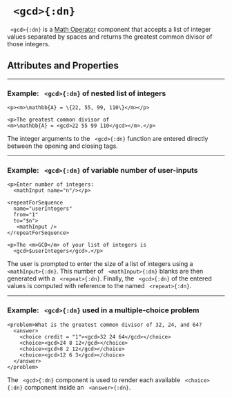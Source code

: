 


# ` <gcd>{:dn}`


` <gcd>{:dn}` is a [Math Operator](../document_structure/essentialConcepts#component-types) 
component that accepts a list of integer values separated by spaces and returns the 
greatest common divisor of those integers.

## Attributes and Properties 
 <AttrDisplay name='gcd'/> 
 <PropDisplay name='gcd'/>


---

### Example: ` <gcd>{:dn}` of nested list of integers


```doenet-editor-horiz
<p><m>\mathbb{A} = \{22, 55, 99, 110\}</m></p>

<p>The greatest common divisor of 
<m>\mathbb{A} = <gcd>22 55 99 110</gcd></m>.</p>
```



The integer arguments to the ` <gcd>{:dn}` function are entered directly 
between the opening and closing tags.



---

### Example: ` <gcd>{:dn}` of variable number of user-inputs


```doenet-editor-horiz
<p>Enter number of integers: 
  <mathInput name="n"/></p>

<repeatForSequence 
  name="userIntegers" 
  from="1" 
  to="$n">
   <mathInput />
</repeatForSequence>

<p>The <m>GCD</m> of your list of integers is
  <gcd>$userIntegers</gcd>.</p>
```



The user is prompted to enter the size of a list of integers using a ` <mathInput>{:dn}`. 
This number of ` <mathInput>{:dn}` blanks are then generated with a ` <repeat>{:dn}`. 
Finally, the ` <gcd>{:dn}` of the entered values is computed with reference to the
named ` <repeat>{:dn}`.



---

### Example: ` <gcd>{:dn}` used in a multiple-choice problem


```doenet-editor-horiz
<problem>What is the greatest common divisor of 32, 24, and 64?
  <answer>
    <choice credit = "1"><gcd>32 24 64</gcd></choice>
    <choice><gcd>24 8 12</gcd></choice>
    <choice><gcd>8 2 12</gcd></choice>
    <choice><gcd>12 6 3</gcd></choice>
  </answer>
</problem>
```



The ` <gcd>{:dn}` component is used to render each available ` <choice>{:dn}` component 
inside an ` <answer>{:dn}`.


